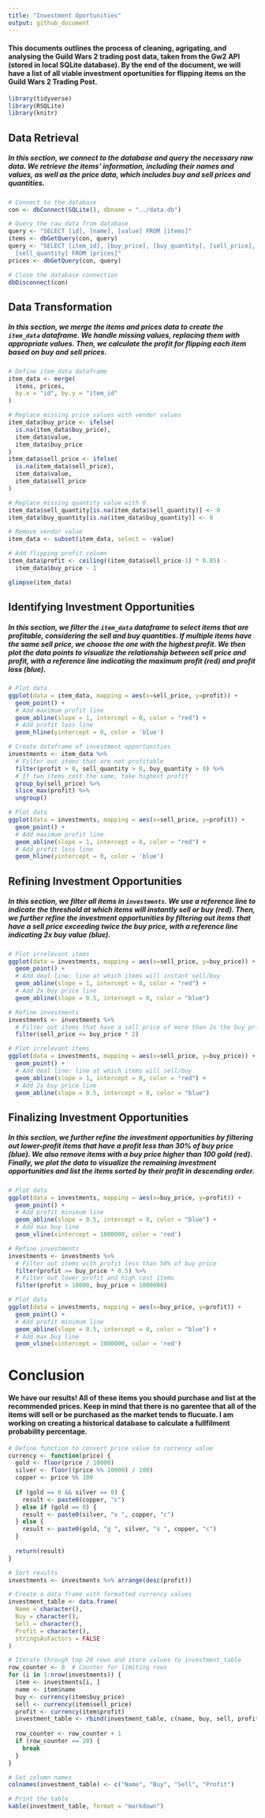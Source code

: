 ```yaml
---
title: "Investment Oportunities"
output: github_document
---
```


#### This documents outlines the process of cleaning, agrigating, and analysing the Guild Wars 2 trading post data, taken from the Gw2 API (stored in local SQLite database). By the end of the document, we will have a list of all viable investment oportunities for flipping items on the Guild Wars 2 Trading Post.

```r
library(tidyverse)
library(RSQLite)
library(knitr)
```

## Data Retrieval

##### In this section, we connect to the database and query the necessary raw data. We retrieve the items' information, including their names and values, as well as the price data, which includes buy and sell prices and quantities.

```r
# Connect to the database
con <- dbConnect(SQLite(), dbname = "../data.db")

# Query the raw data from database
query <- "SELECT [id], [name], [value] FROM [items]"
items <- dbGetQuery(con, query)
query <- "SELECT [item_id], [buy_price], [buy_quantity], [sell_price], 
  [sell_quantity] FROM [prices]"
prices <- dbGetQuery(con, query)

# Close the database connection
dbDisconnect(con)
```

## Data Transformation

##### In this section, we merge the items and prices data to create the `item_data` dataframe. We handle missing values, replacing them with appropriate values. Then, we calculate the profit for flipping each item based on buy and sell prices.

```r
# Define item_data dataframe
item_data <- merge(
  items, prices, 
  by.x = "id", by.y = "item_id"
)

# Replace missing price values with vendor values
item_data$buy_price <- ifelse(
  is.na(item_data$buy_price), 
  item_data$value, 
  item_data$buy_price
)
item_data$sell_price <- ifelse(
  is.na(item_data$sell_price), 
  item_data$value, 
  item_data$sell_price
)

# Replace missing quantity value with 0
item_data$sell_quantity[is.na(item_data$sell_quantity)] <- 0
item_data$buy_quantity[is.na(item_data$buy_quantity)] <- 0

# Remove vendor value
item_data <- subset(item_data, select = -value)

# Add flipping profit column
item_data$profit <- ceiling((item_data$sell_price-1) * 0.85) -
  item_data$buy_price - 1
```

```r
glimpse(item_data)
```

## Identifying Investment Opportunities

##### In this section, we filter the `item_data` dataframe to select items that are profitable, considering the sell and buy quantities. If multiple items have the same sell price, we choose the one with the highest profit. We then plot the data points to visualize the relationship between sell price and profit, with a reference line indicating the maximum profit (red) and profit loss (blue).

```r
# Plot data
ggplot(data = item_data, mapping = aes(x=sell_price, y=profit)) +
  geom_point() + 
  # Add maximum profit line
  geom_abline(slope = 1, intercept = 0, color = "red") + 
  # Add profit loss line
  geom_hline(yintercept = 0, color = 'blue')
```

```r
# Create dataframe of investment opportunities
investments <- item_data %>%
  # Filter out items that are not profitable
  filter(profit > 0, sell_quantity > 0, buy_quantity > 0) %>%
  # If two items cost the same, take highest profit
  group_by(sell_price) %>%
  slice_max(profit) %>%
  ungroup()
```

```r
# Plot data
ggplot(data = investments, mapping = aes(x=sell_price, y=profit)) +
  geom_point() + 
  # Add maximum profit line
  geom_abline(slope = 1, intercept = 0, color = "red") + 
  # Add profit loss line
  geom_hline(yintercept = 0, color = 'blue')
```

## Refining Investment Opportunities

##### In this section, we filter all items in `investments`. We use a reference line to indicate the threshold at which items will instantly sell or buy (red). Then, we further refine the investment opportunities by filtering out items that have a sell price exceeding twice the buy price, with a reference line indicating 2x buy value (blue).

```r
# Plot irrelevant items
ggplot(data = investments, mapping = aes(x=sell_price, y=buy_price)) +
  geom_point() +
  # Add deal line: line at which items will instant sell/buy
  geom_abline(slope = 1, intercept = 0, color = "red") +
  # Add 2x buy price line
  geom_abline(slope = 0.5, intercept = 0, color = "blue")
```

```r
# Refine investments
investments <- investments %>%
  # Filter out items that have a sell price of more than 2x the buy price
  filter(sell_price <= buy_price * 2)
```

```r
# Plot irrelevant items
ggplot(data = investments, mapping = aes(x=sell_price, y=buy_price)) +
  geom_point() + 
  # Add deal line: line at which items will sell/buy
  geom_abline(slope = 1, intercept = 0, color = "red") +
  # Add 2x buy price line
  geom_abline(slope = 0.5, intercept = 0, color = "blue")
```

## Finalizing Investment Opportunities

##### In this section, we further refine the investment opportunities by filtering out lower-profit items that have a profit less than 30% of buy price (blue). We also remove items with a buy price higher than 100 gold (red). Finally, we plot the data to visualize the remaining investment opportunities and list the items sorted by their profit in descending order.

```r
# Plot data
ggplot(data = investments, mapping = aes(x=buy_price, y=profit)) +
  geom_point() +
  # Add profit minimum line
  geom_abline(slope = 0.5, intercept = 0, color = "blue") +
  # Add max buy line
  geom_vline(xintercept = 1000000, color = 'red')
```

```r
# Refine investments
investments <- investments %>%
  # Filter out items with profit less than 50% of buy price
  filter(profit >= buy_price * 0.5) %>%
  # Filter out lower profit and high cost items
  filter(profit > 10000, buy_price < 1000000)
```

```r
# Plot data
ggplot(data = investments, mapping = aes(x=buy_price, y=profit)) +
  geom_point() +
  # Add profit minimum line
  geom_abline(slope = 0.5, intercept = 0, color = "blue") +
  # Add max buy line
  geom_vline(xintercept = 1000000, color = 'red')
```

# Conclusion

#### We have our results! All of these items you should purchase and list at the recommended prices. Keep in mind that there is no garentee that all of the items will sell or be purchased as the market tends to flucuate. I am working on creating a historical database to calculate a fullfilment probability percentage.

```r
# Define function to convert price value to currency value
currency <- function(price) {
  gold <- floor(price / 10000)
  silver <- floor((price %% 10000) / 100)
  copper <- price %% 100
  
  if (gold == 0 && silver == 0) {
    result <- paste0(copper, "c")
  } else if (gold == 0) {
    result <- paste0(silver, "s ", copper, "c")
  } else {
    result <- paste0(gold, "g ", silver, "s ", copper, "c")
  }
  
  return(result)
}
```

```r
# Sort results
investments <- investments %>% arrange(desc(profit))

# Create a data frame with formatted currency values
investment_table <- data.frame(
  Name = character(),
  Buy = character(),
  Sell = character(),
  Profit = character(),
  stringsAsFactors = FALSE
)

# Iterate through top 20 rows and store values to investment_table
row_counter <- 0  # Counter for limiting rows
for (i in 1:nrow(investments)) {
  item <- investments[i, ]
  name <- item$name
  buy <- currency(item$buy_price)
  sell <- currency(item$sell_price)
  profit <- currency(item$profit)
  investment_table <- rbind(investment_table, c(name, buy, sell, profit))
  
  row_counter <- row_counter + 1
  if (row_counter == 20) {
    break
  }
}

# Set column names
colnames(investment_table) <- c("Name", "Buy", "Sell", "Profit")

# Print the table
kable(investment_table, format = "markdown")
```
